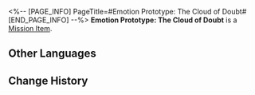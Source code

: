 <%-- [PAGE_INFO]
PageTitle=#Emotion Prototype: The Cloud of Doubt#
[END_PAGE_INFO] --%>
{{Item Infobox
|id          = 140396
|image       = Item Emotion Prototype- The Cloud of Doubt.png{{subst:void|<!--$UPLOAD:<<SpriteOutput/ItemFigures/140396.png>-<Item Emotion Prototype- The Cloud of Doubt.png>-<Item Icons>>-->}}
|type        = Mission Item
|invCategory = Missions
|rarity      = 3
|effect      = 
|description = You sit up, a cloud of sadness forming in your mind. The words you have promised to others begin to falter. Are you really not a loser? Can you really achieve anything? Have you really chosen the right path?<br />A fire ignites from the depths of your heart, and for one moment, tempting you to burn everything from the past to the ground.
}}
'''Emotion Prototype: The Cloud of Doubt''' is a [[Mission Item]].

==Other Languages==
{{Other Languages
|en   = Emotion Prototype: The Cloud of Doubt
|zhs  = 情绪原型：疑虑的阴云
|zht  = 情緒原型：疑慮的烏雲
|ja   = 感情の原型：疑念の暗雲
|ko   = 감정 모델: 의심의 먹구름
|es   = Prototipo de emoción: Niebla de la duda
|fr   = Prototype d'émotion&nbsp;: Nuages du doute
|ru   = Прототип эмоций: Туман сомнения
|th   = ต้นแบบอารมณ์: เมฆครึ้มแห่งความสงสัย
|vi   = Nguyên Mẫu Cảm Xúc: Mây Đen Nghi Ngờ
|de   = Gefühls-Prototyp: Nebel des Verdachts
|id   = Prototipe Emosi: The Cloud of Doubt
|pt   = Protótipo de Emoção: A Nuvem da Dúvida
}}

==Change History==
{{Change History|2.0}}